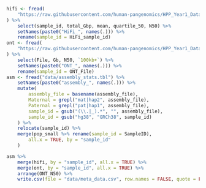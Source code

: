 

```r
hifi <- fread(
    "https://raw.githubusercontent.com/human-pangenomics/HPP_Year1_Data_Freeze_v1.0/main/read_metadata/hprc_year1_sample_level_misc_metadata_HiFi.csv"
) %>%
    select(sample_id, total_Gbp, mean, quartile_50, N50) %>%
    setNames(paste0("HiFi_", names(.))) %>%
    rename(sample_id = HiFi_sample_id)
ont <- fread(
    "https://raw.githubusercontent.com/human-pangenomics/HPP_Year1_Data_Freeze_v1.0/main/read_metadata/hprc_year1_sample_level_misc_metadata_ONT.csv"
) %>%
    select(File, Gb, N50, `100kb+`) %>%
    setNames(paste0("ONT_", names(.))) %>%
    rename(sample_id = ONT_File)
asm <- fread("data/assembly_stats.tbl") %>%
    setNames(paste0("assembly_", names(.))) %>%
    mutate(
        assembly_file = basename(assembly_file),
        Maternal = grepl("mat|hap2", assembly_file),
        Paternal = grepl("pat|hap1", assembly_file),
        sample_id = gsub("(\\.|_).*", "", assembly_file),
        sample_id = gsub("hg38", "GRCh38", sample_id)
    ) %>%
    relocate(sample_id) %>%
    merge(pop_small %>% rename(sample_id = SampleID),
        all.x = TRUE, by = "sample_id"
    )
```

```r
asm %>%
    merge(hifi, by = "sample_id", all.x = TRUE) %>%
    merge(ont, by = "sample_id", all.x = TRUE) %>%
    arrange(ONT_N50) %>%
    write.csv(file = "data/meta_data.csv", row.names = FALSE, quote = FALSE)
```